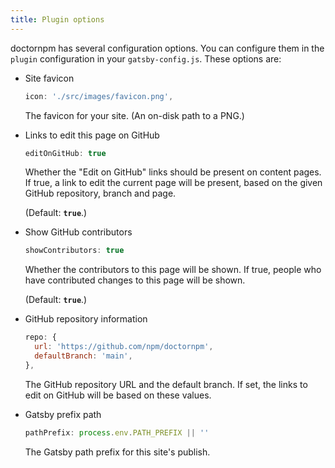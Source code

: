 ```yaml
---
title: Plugin options
---
```


doctornpm has several configuration options.  You can configure them in
the `plugin` configuration in your `gatsby-config.js`.  These options are:

* Site favicon

   ```javascript
   icon: './src/images/favicon.png',
   ```

   The favicon for your site.  (An on-disk path to a PNG.)

* Links to edit this page on GitHub

   ```javascript
   editOnGitHub: true
   ```

   Whether the "Edit on GitHub" links should be present on content pages.
   If true, a link to edit the current page will be present, based on the
   given GitHub repository, branch and page.

   (Default: **`true`**.)

* Show GitHub contributors

  ```javascript
  showContributors: true
  ```

  Whether the contributors to this page will be shown.  If true, people
  who have contributed changes to this page will be shown.

  (Default: **`true`**.)

* GitHub repository information

  ```javascript
  repo: {
    url: 'https://github.com/npm/doctornpm',
    defaultBranch: 'main',
  },
  ```

  The GitHub repository URL and the default branch.  If set, the
  links to edit on GitHub will be based on these values.

* Gatsby prefix path

  ```javascript
  pathPrefix: process.env.PATH_PREFIX || ''
  ```

  The Gatsby path prefix for this site's publish.
